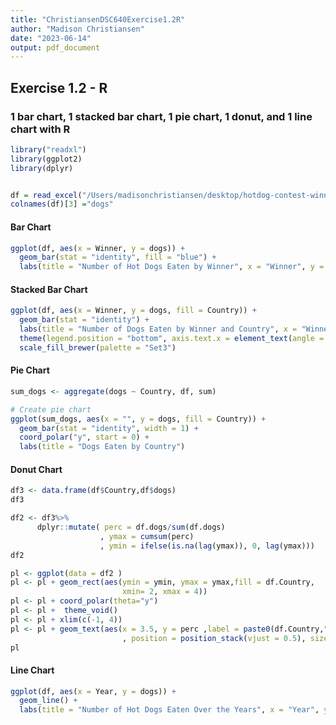 ```yaml
---
title: "ChristiansenDSC640Exercise1.2R"
author: "Madison Christiansen"
date: "2023-06-14"
output: pdf_document
---
```

## Exercise 1.2 - R
### 1 bar chart, 1 stacked bar chart, 1 pie chart, 1 donut, and 1 line chart with R

```r
library("readxl")
library(ggplot2)
library(dplyr)


df = read_excel("/Users/madisonchristiansen/desktop/hotdog-contest-winners.xlsm")
colnames(df)[3] ="dogs"

```

#### Bar Chart
```r
ggplot(df, aes(x = Winner, y = dogs)) +
  geom_bar(stat = "identity", fill = "blue") +
  labs(title = "Number of Hot Dogs Eaten by Winner", x = "Winner", y = "Dogs Eaten")
```
#### Stacked Bar Chart
```r
ggplot(df, aes(x = Winner, y = dogs, fill = Country)) +
  geom_bar(stat = "identity") +
  labs(title = "Number of Dogs Eaten by Winner and Country", x = "Winner", y = "Dogs Eaten") +
  theme(legend.position = "bottom", axis.text.x = element_text(angle = 45, hjust = 1)) +
  scale_fill_brewer(palette = "Set3")
```
#### Pie Chart
```r
sum_dogs <- aggregate(dogs ~ Country, df, sum)

# Create pie chart
ggplot(sum_dogs, aes(x = "", y = dogs, fill = Country)) +
  geom_bar(stat = "identity", width = 1) +
  coord_polar("y", start = 0) +
  labs(title = "Dogs Eaten by Country")
```


#### Donut Chart
```r
df3 <- data.frame(df$Country,df$dogs)
df3

df2 <- df3%>%
      dplyr::mutate( perc = df.dogs/sum(df.dogs)
                    , ymax = cumsum(perc)
                    , ymin = ifelse(is.na(lag(ymax)), 0, lag(ymax)))
df2
```

```r

pl <- ggplot(data = df2 )
pl <- pl + geom_rect(aes(ymin = ymin, ymax = ymax,fill = df.Country,
                         xmin= 2, xmax = 4))
pl <- pl + coord_polar(theta="y")
pl <- pl +  theme_void() 
pl <- pl + xlim(c(-1, 4))
pl <- pl + geom_text(aes(x = 3.5, y = perc ,label = paste0(df.Country,"\n",round(perc*100,1), "%"))
                         , position = position_stack(vjust = 0.5), size = 2.5)
pl

```


#### Line Chart
```r
ggplot(df, aes(x = Year, y = dogs)) +
  geom_line() +
  labs(title = "Number of Hot Dogs Eaten Over the Years", x = "Year", y = "Dogs Eaten")
```


